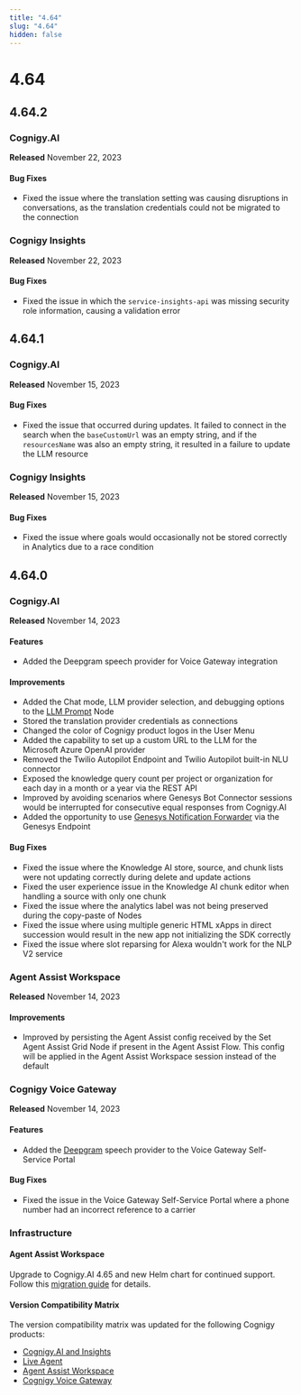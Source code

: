 ```yaml
---
title: "4.64"
slug: "4.64"
hidden: false
---
```



# 4.64

<aawToHelmChartMigration />

<nodejs16EndOfSupport />

<nluMigration />

## 4.64.2

### Cognigy.AI

**Released** November 22, 2023

#### Bug Fixes

- Fixed the issue where the translation setting was causing disruptions in conversations, as the translation credentials could not be migrated to the connection

### Cognigy Insights

**Released** November 22, 2023

#### Bug Fixes

- Fixed the issue in which the `service-insights-api` was missing security role information, causing a validation error

## 4.64.1

### Cognigy.AI

**Released** November 15, 2023

#### Bug Fixes

- Fixed the issue that occurred during updates. It failed to connect in the search when the `baseCustomUrl` was an empty string, and if the `resourcesName` was also an empty string, it resulted in a failure to update the LLM resource

### Cognigy Insights

**Released** November 15, 2023

#### Bug Fixes

- Fixed the issue where goals would occasionally not be stored correctly in Analytics due to a race condition

## 4.64.0

### Cognigy.AI

**Released** November 14, 2023

#### Features

- Added the Deepgram speech provider for Voice Gateway integration

#### Improvements

- Added the Chat mode, LLM provider selection, and debugging options to the [LLM Prompt](../ai/build/node-reference/service/llm-prompt.mdx) Node
- Stored the translation provider credentials as connections
- Changed the color of Cognigy product logos in the User Menu
- Added the capability to set up a custom URL to the LLM for the Microsoft Azure OpenAI provider
- Removed the Twilio Autopilot Endpoint and Twilio Autopilot built-in NLU connector
- Exposed the knowledge query count per project or organization for each day in a month or a year via the REST API
- Improved by avoiding scenarios where Genesys Bot Connector sessions would be interrupted for consecutive equal responses from Cognigy.AI
- Added the opportunity to use [Genesys Notification Forwarder](../ai/deploy/endpoint-reference/genesys.mdx#optional-activate-ai-copilot) via the Genesys Endpoint

#### Bug Fixes

- Fixed the issue where the Knowledge AI store, source, and chunk lists were not updating correctly during delete and update actions
- Fixed the user experience issue in the Knowledge AI chunk editor when handling a source with only one chunk
- Fixed the issue where the analytics label was not being preserved during the copy-paste of Nodes
- Fixed the issue where using multiple generic HTML xApps in direct succession would result in the new app not initializing the SDK correctly
- Fixed the issue where slot reparsing for Alexa wouldn't work for the NLP V2 service

### Agent Assist Workspace

**Released** November 14, 2023

#### Improvements

- Improved by persisting the Agent Assist config received by the Set Agent Assist Grid Node if present in the Agent Assist Flow. This config will be applied in the Agent Assist Workspace session instead of the default

### Cognigy Voice Gateway

**Released** November 14, 2023

#### Features

- Added the [Deepgram](../voice-gateway/references/tts-and-stt-vendors.mdx) speech provider to the Voice Gateway Self-Service Portal

#### Bug Fixes

- Fixed the issue in the Voice Gateway Self-Service Portal where a phone number had an incorrect reference to a carrier

### Infrastructure

#### Agent Assist Workspace

Upgrade to Cognigy.AI 4.65 and new Helm chart for continued support. Follow this [migration guide](../ai-copilot/installation/migration/agent-assist-to-cognigy-ai-helm-chart-migration.mdx) for details.

#### Version Compatibility Matrix

The version compatibility matrix was updated for the following Cognigy products:

- [Cognigy.AI and Insights](../ai/installation/version-compatibility-matrix.mdx)
- [Live Agent](../live-agent/installation/deployment/version-compatibility-matrix.mdx)
- [Agent Assist Workspace](../ai-copilot/installation/version-compatibility-matrix.mdx)
- [Cognigy Voice Gateway](../voice-gateway/installation/version-compatibility-matrix.mdx)